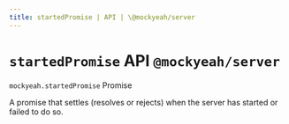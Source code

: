 ```yaml
---
title: startedPromise | API | \@mockyeah/server
---
```


# `startedPromise` API `@mockyeah/server`

`mockyeah.startedPromise` Promise

A promise that settles (resolves or rejects) when the server has started or failed to do so.
